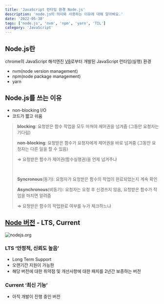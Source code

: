 ```yaml
---
title: 'JavaScript 런타임 환경 Node.js'
description: 'node.js의 의미와 사용하는 이유에 대해 알아봐요.'
date: '2022-05-30'
tags: ['node.js', 'nvm', 'npm', 'yarn', 'TIL']
category: 'JavaScript'
---
```


## Node.js란

chrome의 JavaScript 해석엔진 [V8](https://v8.dev/)로부터 개발된 JavaScript 런타임(실행) 환경

- nvm(node version management)
- npm(node package management)
- yarn

## Node.js를 쓰는 이유

- non-blocking I/O
- 코드가 짧고 쉬움

> **blocking**: 요청받은 함수 작업을 모두 마쳐야 제어권을 넘겨줌 (그동안 요청자는 기다림)
>
> **non-blocking**: 요청받은 함수가 요청자에게 제어권을 바로 넘겨줌 (그동안 요청자는 다른 일을 할 수 있음)
>
> ⇒ 요청받은 함수가 제어권(함수실행권)을 언제 넘겨주냐
>
> <br />
>
> **Syncronous**(동기): 요청자가 요청받은 함수의 작업이 완료되었는지 계속 확인
>
> **Asynchronous**(비동기): 요청자는 요청 후 신경쓰지 않음, 요청받은 함수가 작업을 마치면 알려줌
>
> ⇒ 요청받은 함수의 작업완료 여부를 누가 체크하느냐

## [Node 버전](https://nodejs.org/ko/) - LTS, Current

![nodejs.org](</posts/why-nodejs(1).png>)

### LTS ‘안정적, 신뢰도 높음’

- Long Term Support
- 오랜기간 지원이 가능한
- 해당 버전에 대한 취약점 및 개선사항에 대한 패치를 2년간 보증하는 버전

### Current ‘최신 기능’

- 아직 개발이 진행 중인 버전
